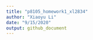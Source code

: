 ```yaml
---
title: "p8105_homework1_xl2834"
author: "Xiaoyu Li"
date: "9/15/2020"
output: github_document
---
```

